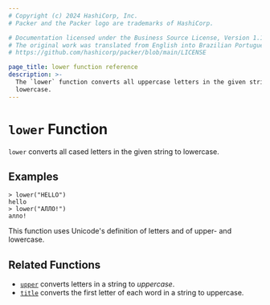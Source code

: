 ```yaml
---
# Copyright (c) 2024 HashiCorp, Inc.
# Packer and the Packer logo are trademarks of HashiCorp.

# Documentation licensed under the Business Source License, Version 1.1.
# The original work was translated from English into Brazilian Portuguese.
# https://github.com/hashicorp/packer/blob/main/LICENSE

page_title: lower function reference
description: >-
  The `lower` function converts all uppercase letters in the given string to
  lowercase.
---
```


# `lower` Function

`lower` converts all cased letters in the given string to lowercase.

## Examples

```shell-session
> lower("HELLO")
hello
> lower("АЛЛО!")
алло!
```

This function uses Unicode's definition of letters and of upper- and lowercase.

## Related Functions

- [`upper`](/packer/docs/templates/hcl_templates/functions/string/upper) converts letters in a string to _uppercase_.
- [`title`](/packer/docs/templates/hcl_templates/functions/string/title) converts the first letter of each word in a string to uppercase.

